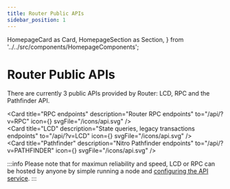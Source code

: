 ```yaml
---
title: Router Public APIs
sidebar_position: 1
---
```

  HomepageCard as Card,
  HomepageSection as Section,
} from '../../src/components/HomepageComponents';

# Router Public APIs

There are currently 3 public APIs provided by Router: LCD, RPC and the Pathfinder API.  

<Section title="APIs" id="apis"  >

  <Card
    title="RPC endpoints"
    description="Router RPC endpoints"
    to="/api/?v=RPC"
    icon={<Tscodegen />}
    svgFile="/icons/api.svg"
  />   
  <Card
    title="LCD"
    description="State queries, legacy transactions endpoints"
    to="/api/?v=LCD"
    icon={<Tscodegen />}
      svgFile="/icons/api.svg"
  />   
    <Card
    title="Pathfinder"
    description="Nitro Pathfinder endpoints"
    to="/api/?v=PATHFINDER"
    icon={<Tscodegen />}
      svgFile="/icons/api.svg"
  />  
  </Section>


:::info 
Please note that for maximun reliability and speed, LCD or RPC can be hosted by anyone by simple running a node and [configuring the API service](https://docs.cosmos.network/master/core/grpc_rest.html).
:::
